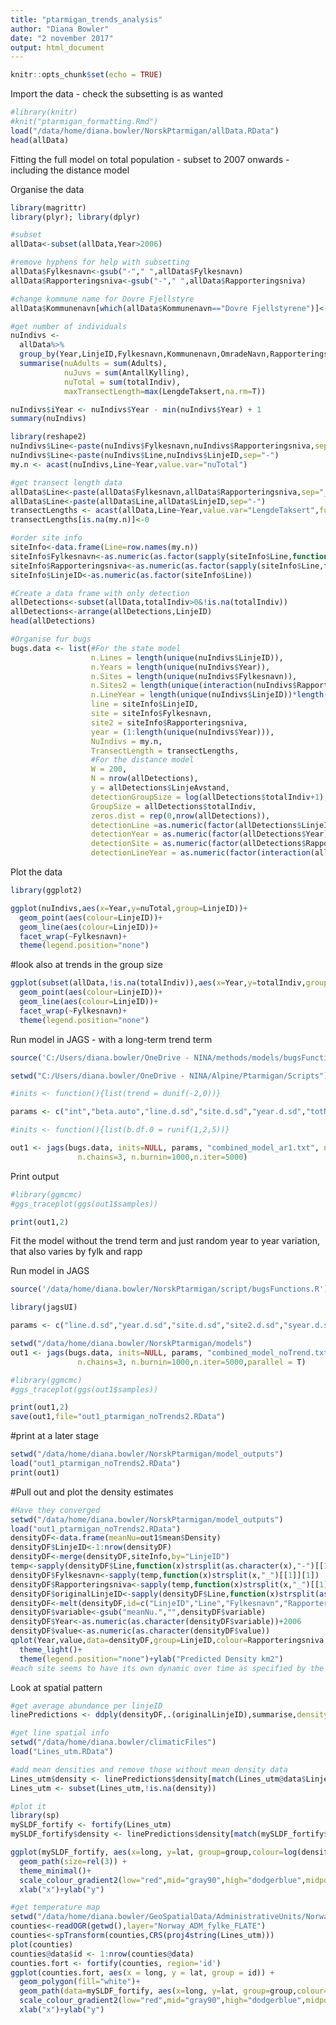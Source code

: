```yaml
---
title: "ptarmigan_trends_analysis"
author: "Diana Bowler"
date: "2 november 2017"
output: html_document
---
```


```r

knitr::opts_chunk$set(echo = TRUE)

```

Import the data - check the subsetting is as wanted

```r
#library(knitr)
#knit("ptarmigan_formatting.Rmd")
load("/data/home/diana.bowler/NorskPtarmigan/allData.RData")
head(allData)

```


Fitting the full model on total population - subset to 2007 onwards - including the distance model

Organise the data

```r

library(magrittr)
library(plyr); library(dplyr)

#subset
allData<-subset(allData,Year>2006)

#remove hyphens for help with subsetting
allData$Fylkesnavn<-gsub("-"," ",allData$Fylkesnavn)
allData$Rapporteringsniva<-gsub("-"," ",allData$Rapporteringsniva)

#change kommune name for Dovre Fjellstyre
allData$Kommunenavn[which(allData$Kommunenavn=="Dovre Fjellstyrene")]<-"Dovre"

#get number of individuals
nuIndivs <-
  allData%>%
  group_by(Year,LinjeID,Fylkesnavn,Kommunenavn,OmradeNavn,Rapporteringsniva, add = T) %>%
  summarise(nuAdults = sum(Adults), 
            nuJuvs = sum(AntallKylling),
            nuTotal = sum(totalIndiv),
            maxTransectLength=max(LengdeTaksert,na.rm=T))

nuIndivs$iYear <- nuIndivs$Year - min(nuIndivs$Year) + 1
summary(nuIndivs)

library(reshape2)
nuIndivs$Line<-paste(nuIndivs$Fylkesnavn,nuIndivs$Rapporteringsniva,sep="_")
nuIndivs$Line<-paste(nuIndivs$Line,nuIndivs$LinjeID,sep="-")
my.n <- acast(nuIndivs,Line~Year,value.var="nuTotal")

#get transect length data
allData$Line<-paste(allData$Fylkesnavn,allData$Rapporteringsniva,sep="_")
allData$Line<-paste(allData$Line,allData$LinjeID,sep="-")
transectLengths <- acast(allData,Line~Year,value.var="LengdeTaksert",fun=max,na.rm=T)
transectLengths[is.na(my.n)]<-0

#order site info
siteInfo<-data.frame(Line=row.names(my.n))
siteInfo$Fylkesnavn<-as.numeric(as.factor(sapply(siteInfo$Line,function(x)strsplit(as.character(x),"_")[[1]][1])))
siteInfo$Rapporteringsniva<-as.numeric(as.factor(sapply(siteInfo$Line,function(x)strsplit(as.character(x),"-")[[1]][1])))
siteInfo$LinjeID<-as.numeric(as.factor(siteInfo$Line))

#Create a data frame with only detection
allDetections<-subset(allData,totalIndiv>0&!is.na(totalIndiv))
allDetections<-arrange(allDetections,LinjeID)
head(allDetections)

#Organise fur bugs
bugs.data <- list(#For the state model
                  n.Lines = length(unique(nuIndivs$LinjeID)),
                  n.Years = length(unique(nuIndivs$Year)),
                  n.Sites = length(unique(nuIndivs$Fylkesnavn)),
                  n.Sites2 = length(unique(interaction(nuIndivs$Rapporteringsniva,nuIndivs$Fylkesnavn))),
                  n.LineYear = length(unique(nuIndivs$LinjeID))*length(unique(nuIndivs$Year)),
                  line = siteInfo$LinjeID,
                  site = siteInfo$Fylkesnavn,
                  site2 = siteInfo$Rapporteringsniva, 
                  year = (1:length(unique(nuIndivs$Year))),
                  NuIndivs = my.n,
                  TransectLength = transectLengths,
                  #For the distance model
                  W = 200,
                  N = nrow(allDetections),
                  y = allDetections$LinjeAvstand,
                  detectionGroupSize = log(allDetections$totalIndiv+1),
                  GroupSize = allDetections$totalIndiv,
                  zeros.dist = rep(0,nrow(allDetections)),
                  detectionLine =as.numeric(factor(allDetections$LinjeID)),
                  detectionYear = as.numeric(factor(allDetections$Year)),
                  detectionSite = as.numeric(factor(allDetections$Rapporteringsniva)),
                  detectionLineYear = as.numeric(factor(interaction(allDetections$LinjeID,allDetections$Year))))

```

Plot the data

```r
library(ggplot2)

ggplot(nuIndivs,aes(x=Year,y=nuTotal,group=LinjeID))+
  geom_point(aes(colour=LinjeID))+
  geom_line(aes(colour=LinjeID))+
  facet_wrap(~Fylkesnavn)+
  theme(legend.position="none")

```
#look also at trends in the group size

```r

ggplot(subset(allData,!is.na(totalIndiv)),aes(x=Year,y=totalIndiv,group=LinjeID))+
  geom_point(aes(colour=LinjeID))+
  geom_line(aes(colour=LinjeID))+
  facet_wrap(~Fylkesnavn)+
  theme(legend.position="none")

```

Run model in JAGS - with a long-term trend term

```r

source('C:/Users/diana.bowler/OneDrive - NINA/methods/models/bugsFunctions.R')

setwd("C:/Users/diana.bowler/OneDrive - NINA/Alpine/Ptarmigan/Scripts")

#inits <- function(){list(trend = dunif(-2,0))}

params <- c("int","beta.auto","line.d.sd","site.d.sd","year.d.sd","totNumbers","predESW")

#inits <- function(){list(b.df.0 = runif(1,2,5))}

out1 <- jags(bugs.data, inits=NULL, params, "combined_model_ar1.txt", n.thin=nt,
               n.chains=3, n.burnin=1000,n.iter=5000)
```

Print output

```r

#library(ggmcmc)
#ggs_traceplot(ggs(out1$samples)) 

print(out1,2)

```

Fit the model without the trend term and just random year to year variation, that also varies by fylk and rapp

Run model in JAGS

```r
source('/data/home/diana.bowler/NorskPtarmigan/script/bugsFunctions.R')

library(jagsUI)

params <- c("line.d.sd","year.d.sd","site.d.sd","site2.d.sd","syear.d.sd","s2year.d.sd","Density","meanNumbers")

setwd("/data/home/diana.bowler/NorskPtarmigan/models")
out1 <- jags(bugs.data, inits=NULL, params, "combined_model_noTrend.txt", n.thin=nt,
               n.chains=3, n.burnin=1000,n.iter=5000,parallel = T)
```


```r
#library(ggmcmc)
#ggs_traceplot(ggs(out1$samples)) 

print(out1,2)
save(out1,file="out1_ptarmigan_noTrends2.RData")

```

#print at a later stage
```r
setwd("/data/home/diana.bowler/NorskPtarmigan/model_outputs")
load("out1_ptarmigan_noTrends2.RData")
print(out1)

```


#Pull out and plot the density estimates

```r
#Have they converged
setwd("/data/home/diana.bowler/NorskPtarmigan/model_outputs")
load("out1_ptarmigan_noTrends2.RData")
densityDF<-data.frame(meanNu=out1$mean$Density)
densityDF$LinjeID<-1:nrow(densityDF)
densityDF<-merge(densityDF,siteInfo,by="LinjeID")
temp<-sapply(densityDF$Line,function(x)strsplit(as.character(x),"-")[[1]][1])
densityDF$Fylkesnavn<-sapply(temp,function(x)strsplit(x,"_")[[1]][1])
densityDF$Rapporteringsniva<-sapply(temp,function(x)strsplit(x,"_")[[1]][2])
densityDF$originalLinjeID<-sapply(densityDF$Line,function(x)strsplit(as.character(x),"-")[[1]][2])
densityDF<-melt(densityDF,id=c("LinjeID","Line","Fylkesnavn","Rapporteringsniva","originalLinjeID"))
densityDF$variable<-gsub("meanNu.","",densityDF$variable)
densityDF$Year<-as.numeric(as.character(densityDF$variable))+2006
densityDF$value<-as.numeric(as.character(densityDF$value))
qplot(Year,value,data=densityDF,group=LinjeID,colour=Rapporteringsniva,geom="path",facets=~Fylkesnavn)+
  theme_light()+
  theme(legend.position="none")+ylab("Predicted Density km2")
#each site seems to have its own dynamic over time as specified by the model
```

Look at spatial pattern
```r
#get average abundance per linjeID
linePredictions <- ddply(densityDF,.(originalLinjeID),summarise,density=mean(value))

#get line spatial info
setwd("/data/home/diana.bowler/climaticFiles")
load("Lines_utm.RData")

#add mean densities and remove those without mean density data
Lines_utm$density <- linePredictions$density[match(Lines_utm@data$LinjeID,linePredictions$originalLinjeID)]
Lines_utm <- subset(Lines_utm,!is.na(density))

#plot it
library(sp)
mySLDF_fortify <- fortify(Lines_utm)
mySLDF_fortify$density <- linePredictions$density[match(mySLDF_fortify$id,linePredictions$originalLinjeID)]

ggplot(mySLDF_fortify, aes(x=long, y=lat, group=group,colour=log(density+1))) + 
  geom_path(size=rel(3)) +
  theme_minimal()+
  scale_colour_gradient2(low="red",mid="gray90",high="dodgerblue",midpoint=2.51)+
  xlab("x")+ylab("y")

#get temperature map
setwd("/data/home/diana.bowler/GeoSpatialData/AdministrativeUnits/Norway_AdministrativeUnits/Processed")
counties<-readOGR(getwd(),layer="Norway_ADM_fylke_FLATE")
counties<-spTransform(counties,CRS(proj4string(Lines_utm)))
plot(counties)
counties@data$id <- 1:nrow(counties@data)
counties.fort <- fortify(counties, region='id')
ggplot(counties.fort, aes(x = long, y = lat, group = id)) + 
  geom_polygon(fill="white")+
  geom_path(data=mySLDF_fortify, aes(x=long, y=lat, group=group,colour=log(density+1)),size=rel(3)) +
  scale_colour_gradient2(low="red",mid="gray90",high="dodgerblue",midpoint=2.51)+
  xlab("x")+ylab("y")

```

